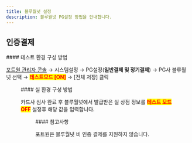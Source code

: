 ```yaml
---
title: 블루월넛 설정
description: 블루월넛 PG설정 방법을 안내합니다.
---
```




## 인증결제

<Tabs>
<Tab title="테스트 결제">
#### 테스트 환경 구성 방법

[포트원 관리자 콘솔](https://admin.portone.io/) → 시스템설정 → PG설정(**일반결제 및 정기결제**) → PG사 블루월넛 선택 → <mark style="color:red;">**테스트모드 \[ON]**</mark> → \[전체 저장] 클릭

<Figure src="/gitbook-assets/ko/image (152).png" caption="테스트 설정 예시" />

</Tab>

<Tab title="실 결제">
#### 실 환경 구성 방법

카드사 심사 완료 후 블루월넛에서 발급받은 실 상점 정보를 <mark style="color:red;">**테스트 모드 OFF**</mark> 설정후 해당 값을 입력합니다.

<Figure src="/gitbook-assets/ko/image (318).png" caption="실계정 설정 예시" />

</Tab>
</Tabs>

<Hint style="success">
#### 참고사항

포트원은 블루월넛 비 인증 결제를 지원하지 않습니다.

</Hint>
